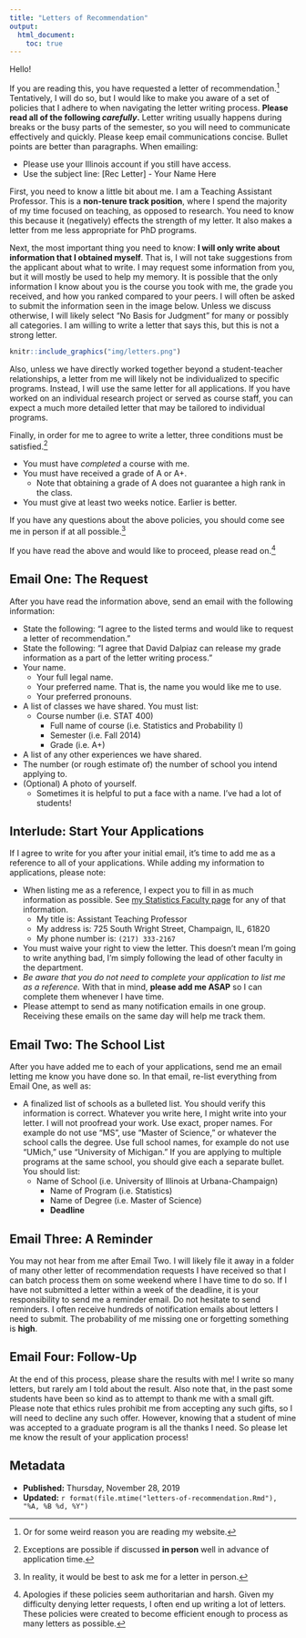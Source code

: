```yaml
---
title: "Letters of Recommendation"
output:
  html_document:
    toc: true
---
```


Hello!

If you are reading this, you have requested a letter of recommendation.^[Or for some weird reason you are reading my website.] Tentatively, I will do so, but I would like to make you aware of a set of policies that I adhere to when navigating the letter writing process. **Please read all of the following _carefully_.** Letter writing usually happens during breaks or the busy parts of the semester, so you will need to communicate effectively and quickly. Please keep email communications concise. Bullet points are better than paragraphs. When emailing:

- Please use your Illinois account if you still have access.
- Use the subject line: [Rec Letter] - Your Name Here

First, you need to know a little bit about me. I am a Teaching Assistant Professor. This is a **non-tenure track position**, where I spend the majority of my time focused on teaching, as opposed to research. You need to know this because it (negatively) effects the strength of my letter. It also makes a letter from me less appropriate for PhD programs.

Next, the most important thing you need to know: **I will only write about information that I obtained myself**. That is, I will not take suggestions from the applicant about what to write. I may request some information from you, but it will mostly be used to help my memory. It is possible that the only information I know about you is the course you took with me, the grade you received, and how you ranked compared to your peers. I will often be asked to submit the information seen in the image below. Unless we discuss otherwise, I will likely select "No Basis for Judgment" for many or possibly all categories. I am willing to write a letter that says this, but this is not a strong letter.

```r
knitr::include_graphics("img/letters.png")
```

Also, unless we have directly worked together beyond a student-teacher relationships, a letter from me will likely not be individualized to specific programs. Instead, I will use the same letter for all applications. If you have worked on an individual research project or served as course staff, you can expect a much more detailed letter that may be tailored to individual programs.

Finally, in order for me to agree to write a letter, three conditions must be satisfied.^[Exceptions are possible if discussed **in person** well in advance of application time.]

- You must have *completed* a course with me.
- You must have received a grade of A or A+. 
  - Note that obtaining a grade of A does not guarantee a high rank in the class.
- You must give at least two weeks notice. Earlier is better.

If you have any questions about the above policies, you should come see me in person if at all possible.^[In reality, it would be best to ask me for a letter in person.]

If you have read the above and would like to proceed, please read on.^[Apologies if these policies seem authoritarian and harsh. Given my difficulty denying letter requests, I often end up writing a lot of letters. These policies were created to become efficient enough to process as many letters as possible.]

## Email One: The Request

After you have read the information above, send an email with the following information:

- State the following: "I agree to the listed terms and would like to request a letter of recommendation."
- State the following: "I agree that David Dalpiaz can release my grade information as a part of the letter writing process."
- Your name.
  - Your full legal name.
  - Your preferred name. That is, the name you would like me to use.
  - Your preferred pronouns.
- A list of classes we have shared. You must list:
  - Course number (i.e. STAT 400)
    - Full name of course (i.e. Statistics and Probability I)
    - Semester (i.e. Fall 2014)
    - Grade (i.e. A+)
- A list of any other experiences we have shared.
- The number (or rough estimate of) the number of school you intend applying to.
- (Optional) A photo of yourself. 
  - Sometimes it is helpful to put a face with a name. I've had a lot of students!

## Interlude: Start Your Applications

If I agree to write for you after your initial email, it's time to add me as a reference to all of your applications. While adding my information to applications, please note:

- When listing me as a reference, I expect you to fill in as much information as possible. See [my Statistics Faculty page](https://stat.illinois.edu/directory/profile/dalpiaz2) for any of that information.
  - My title is: Assistant Teaching Professor
  - My address is: 725 South Wright Street, Champaign, IL, 61820
  - My phone number is: `(217) 333-2167`
- You must waive your right to view the letter. This doesn't mean I'm going to write anything bad, I'm simply following the lead of other faculty in the department.
- *Be aware that you do not need to complete your application to list me as a reference.* With that in mind, **please add me ASAP** so I can complete them whenever I have time.
- Please attempt to send as many notification emails in one group. Receiving these emails on the same day will help me track them.

## Email Two: The School List

After you have added me to each of your applications, send me an email letting me know you have done so. In that email, re-list everything from Email One, as well as:

- A finalized list of schools as a bulleted list. You should verify this information is correct. Whatever you write here, I might write into your letter. I will not proofread your work. Use exact, proper names. For example do not use "MS", use "Master of Science," or whatever the school calls the degree. Use full school names, for example do not use "UMich," use "University of Michigan." If you are applying to multiple programs at the same school, you should give each a separate bullet. You should list:
  - Name of School (i.e. University of Illinois at Urbana-Champaign)
    - Name of Program (i.e. Statistics)
    - Name of Degree (i.e. Master of Science)
    - **Deadline**

## Email Three: A Reminder

You may not hear from me after Email Two. I will likely file it away in a folder of many other letter of recommendation requests I have received so that I can batch process them on some weekend where I have time to do so. If I have not submitted a letter within a week of the deadline, it is your responsibility to send me a reminder email. Do not hesitate to send reminders. I often receive hundreds of notification emails about letters I need to submit. The probability of me missing one or forgetting something is **high**.

## Email Four: Follow-Up

At the end of this process, please share the results with me! I write so many letters, but rarely am I told about the result. Also note that, in the past some students have been so kind as to attempt to thank me with a small gift. Please note that ethics rules prohibit me from accepting any such gifts, so I will need to decline any such offer. However, knowing that a student of mine was accepted to a graduate program is all the thanks I need. So please let me know the result of your application process!

<!-- ## TODO -->

<!-- - http://svmiller.com/for-students/letters-of-recommendation/ -->

## Metadata {-}

- **Published:** Thursday, November 28, 2019
- **Updated:** `r format(file.mtime("letters-of-recommendation.Rmd"), "%A, %B %d, %Y")`
